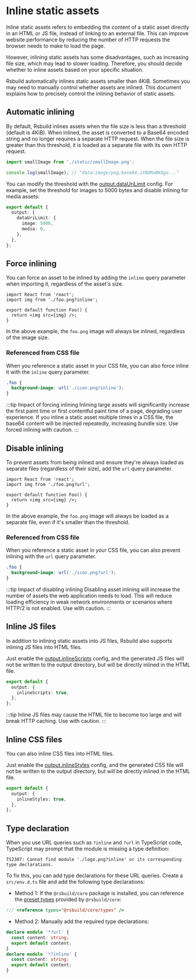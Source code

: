 # Inline static assets

Inline static assets refers to embedding the content of a static asset directly in an HTML or JS file, instead of linking to an external file. This can improve website performance by reducing the number of HTTP requests the browser needs to make to load the page.

However, inlining static assets has some disadvantages, such as increasing file size, which may lead to slower loading. Therefore, you should decide whether to inline assets based on your specific situation.

Rsbuild automatically inlines static assets smaller than 4KiB. Sometimes you may need to manually control whether assets are inlined. This document explains how to precisely control the inlining behavior of static assets.

## Automatic inlining

By default, Rsbuild inlines assets when the file size is less than a threshold (default is 4KiB). When inlined, the asset is converted to a Base64 encoded string and no longer requires a separate HTTP request. When the file size is greater than this threshold, it is loaded as a separate file with its own HTTP request.

```js
import smallImage from './static/smallImage.png';

console.log(smallImage); // "data:image/png;base64,iVBORw0KGgo..."
```

You can modify the threshold with the [output.dataUriLimit](/config/output/data-uri-limit) config. For example, set the threshold for images to 5000 bytes and disable inlining for media assets:

```ts
export default {
  output: {
    dataUriLimit: {
      image: 5000,
      media: 0,
    },
  },
};
```

## Force inlining

You can force an asset to be inlined by adding the `inline` query parameter when importing it, regardless of the asset's size.

```tsx
import React from 'react';
import img from './foo.png?inline';

export default function Foo() {
  return <img src={img} />;
}
```

In the above example, the `foo.png` image will always be inlined, regardless of the image size.

### Referenced from CSS file

When you reference a static asset in your CSS file, you can also force inline it with the `inline` query parameter.

```css
.foo {
  background-image: url('./icon.png?inline');
}
```

:::tip Impact of forcing inlining
Inlining large assets will significantly increase the first paint time or first contentful paint time of a page, degrading user experience. If you inline a static asset multiple times in a CSS file, the base64 content will be injected repeatedly, increasing bundle size. Use forced inlining with caution.
:::

## Disable inlining

To prevent assets from being inlined and ensure they're always loaded as separate files (regardless of their size), add the `url` query parameter.

```tsx
import React from 'react';
import img from './foo.png?url';

export default function Foo() {
  return <img src={img} />;
}
```

In the above example, the `foo.png` image will always be loaded as a separate file, even if it's smaller than the threshold.

### Referenced from CSS file

When you reference a static asset in your CSS file, you can also prevent inlining with the `url` query parameter.

```css
.foo {
  background-image: url('./icon.png?url');
}
```

:::tip Impact of disabling inlining
Disabling asset inlining will increase the number of assets the web application needs to load. This will reduce loading efficiency in weak network environments or scenarios where HTTP/2 is not enabled. Use with caution.
:::

## Inline JS files

In addition to inlining static assets into JS files, Rsbuild also supports inlining JS files into HTML files.

Just enable the [output.inlineScripts](/config/output/inline-scripts) config, and the generated JS files will not be written to the output directory, but will be directly inlined in the HTML file.

```ts
export default {
  output: {
    inlineScripts: true,
  },
};
```

:::tip
Inline JS files may cause the HTML file to become too large and will break HTTP caching. Use with caution.
:::

## Inline CSS files

You can also inline CSS files into HTML files.

Just enable the [output.inlineStyles](/config/output/inline-styles) config, and the generated CSS file will not be written to the output directory, but will be directly inlined in the HTML file.

```ts
export default {
  output: {
    inlineStyles: true,
  },
};
```

## Type declaration

When you use URL queries such as `?inline` and `?url` in TypeScript code, TypeScript may prompt that the module is missing a type definition:

```
TS2307: Cannot find module './logo.png?inline' or its corresponding type declarations.
```

To fix this, you can add type declarations for these URL queries. Create a `src/env.d.ts` file and add the following type declarations:

- Method 1: If the `@rsbuild/core` package is installed, you can reference the [preset types](/guide/basic/typescript#preset-types) provided by `@rsbuild/core`:

```ts
/// <reference types="@rsbuild/core/types" />
```

- Method 2: Manually add the required type declarations:

```ts
declare module '*?url' {
  const content: string;
  export default content;
}
declare module '*?inline' {
  const content: string;
  export default content;
}
```
